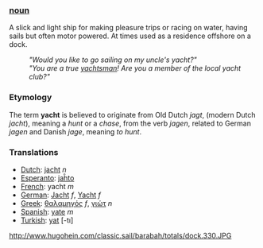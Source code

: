 === [[noun]] ===

A slick and light ship for making pleasure trips or racing on water, having sails but often motor powered. At times used as a residence offshore on a dock. 
:'' "Would you like to go sailing on my uncle's yacht?" ''
:'' "You are a true [[yachtsman]]! Are you a member of the local yacht club?" ''

=== Etymology ===

The term '''yacht''' is believed to originate from Old Dutch ''jagt'', (modern Dutch ''jacht''), meaning a ''hunt'' or a ''chase'', from the verb ''jagen'', related to German ''jagen'' and Danish ''jage'', meaning ''to hunt''.

=== Translations ===
*[[Dutch]]: [[jacht]] ''n''
*[[Esperanto]]: [[jaĥto]]
*[[French]]: yacht ''m''
*[[German]]: [[Jacht]] ''f'', [[Yacht]] ''f''
*[[Greek]]: [[θαλαμηγός]] ''f'', [[γιώτ]] ''n''
*[[Spanish]]: [[yate]] ''m''
*[[Turkish]]: [[yat]] [-tı]

http://www.hugohein.com/classic.sail/barabah/totals/dock.330.JPG